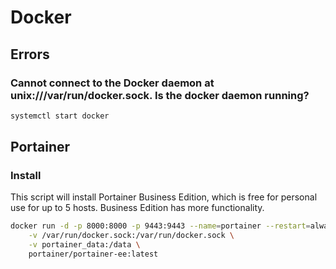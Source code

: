 # Docker

## Errors

### Cannot connect to the Docker daemon at unix:///var/run/docker.sock. Is the docker daemon running?

```zsh
systemctl start docker
```

## Portainer

### Install

This script will install Portainer Business Edition, which is free for personal use for up to 5 hosts. Business Edition has more functionality.

```zsh
docker run -d -p 8000:8000 -p 9443:9443 --name=portainer --restart=always \
    -v /var/run/docker.sock:/var/run/docker.sock \
    -v portainer_data:/data \
    portainer/portainer-ee:latest
```
